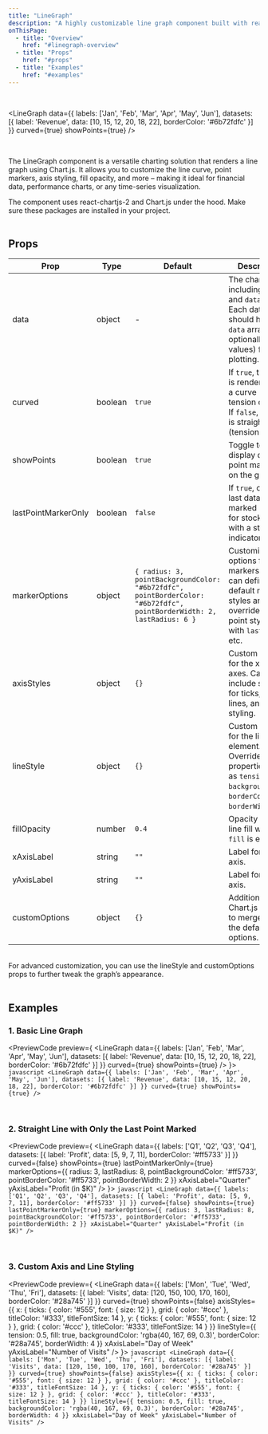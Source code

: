 ```yaml
---
title: "LineGraph"
description: "A highly customizable line graph component built with react-chartjs-2 and Chart.js. Supports curved or straight lines, custom markers, axis styling, and more."
onThisPage:
  - title: "Overview"
    href: "#linegraph-overview"
  - title: "Props"
    href: "#props"
  - title: "Examples"
    href: "#examples"
---
```


<div id="linegraph-overview" />

<Divider />

<br/>

<LineGraph
    data={{
        labels: ['Jan', 'Feb', 'Mar', 'Apr', 'May', 'Jun'],
        datasets: [{
            label: 'Revenue',
            data: [10, 15, 12, 20, 18, 22],
            borderColor: '#6b72fdfc'
        }]
    }}
    curved={true}
    showPoints={true}
/>

<br/>

<p>
    The <InlineHighlight>LineGraph</InlineHighlight> component is a versatile charting solution that renders a line graph using Chart.js. It allows you to customize the line curve, point markers, axis styling, fill opacity, and more – making it ideal for financial data, performance charts, or any time-series visualization.
</p>

<Info>
    The component uses <InlineHighlight>react-chartjs-2</InlineHighlight> and <InlineHighlight>Chart.js</InlineHighlight> under the hood. Make sure these packages are installed in your project.
</Info>

<br/>
<Divider />
<br/>

<div id="props" />

## Props

| **Prop**            | **Type** | **Default**                                                                                                           | **Description**                                                                                                                           |
|---------------------|----------|-----------------------------------------------------------------------------------------------------------------------|-------------------------------------------------------------------------------------------------------------------------------------------|
| data                | object   | -                                                                                                                     | The chart data, including `labels` and `datasets`. Each dataset should have a `data` array (and optionally `x` values) for plotting.      |
| curved              | boolean  | `true`                                                                                                                | If `true`, the line is rendered with a curve (default tension of 0.3). If `false`, the line is straight (tension = 0).                    |
| showPoints          | boolean  | `true`                                                                                                                | Toggle to display data point markers on the graph.                                                                                        |
| lastPointMarkerOnly | boolean  | `false`                                                                                                               | If `true`, only the last data point is marked (ideal for stock charts with a status indicator).                                           |
| markerOptions       | object   | `{ radius: 3, pointBackgroundColor: "#6b72fdfc", pointBorderColor: "#6b72fdfc", pointBorderWidth: 2, lastRadius: 6 }` | Customization options for point markers. You can define default marker styles and override the last point styling with `lastRadius`, etc. |
| axisStyles          | object   | `{}`                                                                                                                  | Custom styles for the x and y axes. Can include settings for ticks, grid lines, and title styling.                                        |
| lineStyle           | object   | `{}`                                                                                                                  | Custom styles for the line element. Override properties such as `tension`, `fill`, `backgroundColor`, `borderColor`, and `borderWidth`.   |
| fillOpacity         | number   | `0.4`                                                                                                                 | Opacity for the line fill when `fill` is enabled.                                                                                         |
| xAxisLabel          | string   | `""`                                                                                                                  | Label for the x-axis.                                                                                                                     |
| yAxisLabel          | string   | `""`                                                                                                                  | Label for the y-axis.                                                                                                                     |
| customOptions       | object   | `{}`                                                                                                                  | Additional Chart.js options to merge with the default options.                                                                            |

<br/>
<Info>
    For advanced customization, you can use the <InlineHighlight>lineStyle</InlineHighlight> and <InlineHighlight>customOptions</InlineHighlight> props to further tweak the graph’s appearance.
</Info>

<br/>
<Divider />
<br/>

<div id="examples" />

## Examples

### 1. Basic Line Graph

<PreviewCode preview={
    <LineGraph
        data={{
            labels: ['Jan', 'Feb', 'Mar', 'Apr', 'May', 'Jun'],
            datasets: [{
                label: 'Revenue',
                data: [10, 15, 12, 20, 18, 22],
                borderColor: '#6b72fdfc'
            }]
        }}
        curved={true}
        showPoints={true}
    />
}>
    ```javascript
    <LineGraph
        data={{
            labels: ['Jan', 'Feb', 'Mar', 'Apr', 'May', 'Jun'],
            datasets: [{
                label: 'Revenue',
                data: [10, 15, 12, 20, 18, 22],
                borderColor: '#6b72fdfc'
            }]
        }}
        curved={true}
        showPoints={true}
    />
    ```
</PreviewCode>

<br />

### 2. Straight Line with Only the Last Point Marked

<PreviewCode preview={
    <LineGraph
        data={{
            labels: ['Q1', 'Q2', 'Q3', 'Q4'],
            datasets: [{
                label: 'Profit',
                data: [5, 9, 7, 11],
                borderColor: '#ff5733'
            }]
        }}
        curved={false}
        showPoints={true}
        lastPointMarkerOnly={true}
        markerOptions={{ radius: 3, lastRadius: 8, pointBackgroundColor: '#ff5733', pointBorderColor: '#ff5733', pointBorderWidth: 2 }}
        xAxisLabel="Quarter"
        yAxisLabel="Profit (in $K)"
    />
}>
    ```javascript
    <LineGraph
        data={{
            labels: ['Q1', 'Q2', 'Q3', 'Q4'],
            datasets: [{
                label: 'Profit',
                data: [5, 9, 7, 11],
                borderColor: '#ff5733'
            }]
        }}
        curved={false}
        showPoints={true}
        lastPointMarkerOnly={true}
        markerOptions={{ radius: 3, lastRadius: 8, pointBackgroundColor: '#ff5733', pointBorderColor: '#ff5733', pointBorderWidth: 2 }}
        xAxisLabel="Quarter"
        yAxisLabel="Profit (in $K)"
    />
    ```
</PreviewCode>

<br />

### 3. Custom Axis and Line Styling

<PreviewCode preview={
    <LineGraph
        data={{
            labels: ['Mon', 'Tue', 'Wed', 'Thu', 'Fri'],
            datasets: [{
                label: 'Visits',
                data: [120, 150, 100, 170, 160],
                borderColor: '#28a745'
            }]
        }}
        curved={true}
        showPoints={false}
        axisStyles={{
            x: {
                ticks: { color: '#555', font: { size: 12 } },
                grid: { color: '#ccc' },
                titleColor: '#333',
                titleFontSize: 14
            },
            y: {
                ticks: { color: '#555', font: { size: 12 } },
                grid: { color: '#ccc' },
                titleColor: '#333',
                titleFontSize: 14
            }
        }}
        lineStyle={{
            tension: 0.5,
            fill: true,
            backgroundColor: 'rgba(40, 167, 69, 0.3)',
            borderColor: '#28a745',
            borderWidth: 4
        }}
        xAxisLabel="Day of Week"
        yAxisLabel="Number of Visits"
    />
}>
    ```javascript
    <LineGraph
        data={{
            labels: ['Mon', 'Tue', 'Wed', 'Thu', 'Fri'],
            datasets: [{
                label: 'Visits',
                data: [120, 150, 100, 170, 160],
                borderColor: '#28a745'
            }]
        }}
        curved={true}
        showPoints={false}
        axisStyles={{
            x: {
                ticks: { color: '#555', font: { size: 12 } },
                grid: { color: '#ccc' },
                titleColor: '#333',
                titleFontSize: 14
            },
            y: {
                ticks: { color: '#555', font: { size: 12 } },
                grid: { color: '#ccc' },
                titleColor: '#333',
                titleFontSize: 14
            }
        }}
        lineStyle={{
            tension: 0.5,
            fill: true,
            backgroundColor: 'rgba(40, 167, 69, 0.3)',
            borderColor: '#28a745',
            borderWidth: 4
        }}
        xAxisLabel="Day of Week"
        yAxisLabel="Number of Visits"
    />
    ```
</PreviewCode>

<br />
<br />
